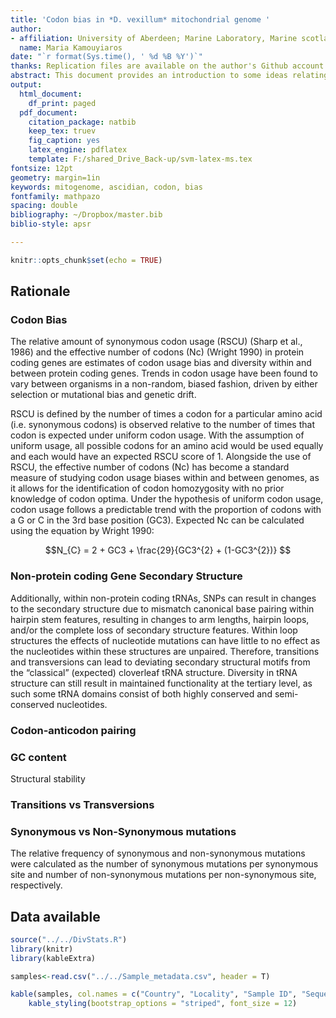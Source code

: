 ```yaml
---
title: 'Codon bias in *D. vexillum* mitochondrial genome '
author:
- affiliation: University of Aberdeen; Marine Laboratory, Marine scotland
  name: Maria Kamouyiaros
date: "`r format(Sys.time(), ' %d %B %Y')`"
thanks: Replication files are available on the author's Github account (http://github.com/Kamouyiaraki)
abstract: This document provides an introduction to some ideas relating to codon usage
output:
  html_document:
    df_print: paged
  pdf_document:
    citation_package: natbib
    keep_tex: truev
    fig_caption: yes
    latex_engine: pdflatex
    template: F:/shared_Drive_Back-up/svm-latex-ms.tex
fontsize: 12pt
geometry: margin=1in
keywords: mitogenome, ascidian, codon, bias
fontfamily: mathpazo
spacing: double
bibliography: ~/Dropbox/master.bib
biblio-style: apsr

---
```


```r
knitr::opts_chunk$set(echo = TRUE)
```

## Rationale

### Codon Bias

The relative amount of synonymous codon usage (RSCU) (Sharp et al., 1986) and the effective number of codons (Nc) (Wright 1990) in protein coding genes are estimates of codon usage bias and diversity within and between protein coding genes. Trends in codon usage have been found to vary between organisms in a non-random, biased fashion, driven by either selection or mutational bias and genetic drift. 

RSCU is defined by the number of times a codon for a particular amino acid (i.e. synonymous codons) is observed relative to the number of times that codon is expected under uniform codon usage. With the assumption of uniform usage, all possible codons for an amino acid would be used equally and each would have an expected RSCU score of 1. Alongside the use of RSCU, the effective number of codons (Nc) has become a standard measure of studying codon usage biases within and between genomes, as it allows for the identification of codon homozygosity with no prior knowledge of codon optima. Under the hypothesis of uniform codon usage, codon usage follows a predictable trend with the proportion of codons with a G or C in the 3rd base position (GC3). Expected Nc can be calculated using the equation by Wright 1990:

$$N_{C} = 2 + GC3 + \frac{29}{GC3^{2} + (1-GC3^{2})} $$

### Non-protein coding Gene Secondary Structure

Additionally, within non-protein coding tRNAs, SNPs can result in changes to the secondary structure due to mismatch canonical base pairing within hairpin stem features, resulting in changes to arm lengths, hairpin loops, and/or the complete loss of secondary structure features. Within loop structures the effects of nucleotide mutations can have little to no effect as the nucleotides within these structures are unpaired. Therefore, transitions and transversions can lead to deviating secondary structural motifs from the “classical” (expected) cloverleaf tRNA structure. Diversity in tRNA structure can still result in maintained functionality at the tertiary level, as such some tRNA domains consist of both highly conserved and semi-conserved nucleotides. 


### Codon-anticodon pairing



### GC content

Structural stability


### Transitions vs Transversions



### Synonymous vs Non-Synonymous mutations

The relative frequency of synonymous and non-synonymous mutations were calculated as the number of synonymous mutations per synonymous site and number of non-synonymous mutations per non-synonymous site, respectively.



## Data available

```r
source("../../DivStats.R")
library(knitr)
library(kableExtra)

```


```r
samples<-read.csv("../../Sample_metadata.csv", header = T)

kable(samples, col.names = c("Country", "Locality", "Sample ID", "Sequence Length (bp)", "% Coverage", "Partial-COI Haplotype"), align = "l", caption = "Summary of all mitochondrial genome sequences. Total number of nucleotides (Sequence Length), percentage complete relative to the reference genome (% Coverage) and associated identified partial-COI barcode haplotype number as defined by Stefaniak et al. (2012) are presented. Partial-COI haplotypes 2-6 were identified sensu Smith et al., 2012 (JF738057- JF738060), and haplotype 1 was identified sensu Stefaniak et al., 2012 (JQ663509).") %>%
    kable_styling(bootstrap_options = "striped", font_size = 12)

```
